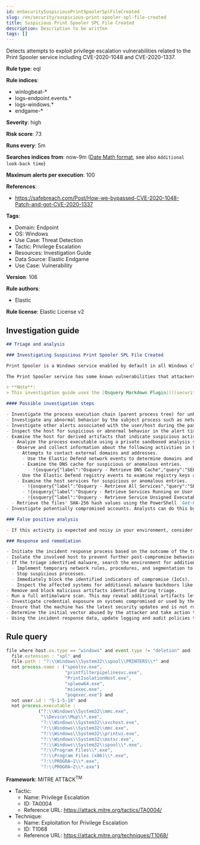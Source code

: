 ```yaml
---
id: enSecuritySuspiciousPrintSpoolerSplFileCreated
slug: /en/security/suspicious-print-spooler-spl-file-created
title: Suspicious Print Spooler SPL File Created
description: Description to be written
tags: []
---
```


<div id="suspicious-print-spooler-spl-file-created"></div>

Detects attempts to exploit privilege escalation vulnerabilities related to the Print Spooler service including CVE-2020-1048 and CVE-2020-1337.

**Rule type**: eql

**Rule indices**:

* winlogbeat-*
* logs-endpoint.events.*
* logs-windows.*
* endgame-*

**Severity**: high

**Risk score**: 73

**Runs every**: 5m

**Searches indices from**: now-9m ([Date Math format](((ref))/common-options.html#date-math), see also <DocLink id="enSecurityRulesUiCreate" section="set-the-rules-schedule">`Additional look-back time`</DocLink>)

**Maximum alerts per execution**: 100

**References**:

* https://safebreach.com/Post/How-we-bypassed-CVE-2020-1048-Patch-and-got-CVE-2020-1337

**Tags**:

* Domain: Endpoint
* OS: Windows
* Use Case: Threat Detection
* Tactic: Privilege Escalation
* Resources: Investigation Guide
* Data Source: Elastic Endgame
* Use Case: Vulnerability

**Version**: 106

**Rule authors**:

* Elastic

**Rule license**: Elastic License v2

## Investigation guide

```markdown
## Triage and analysis

### Investigating Suspicious Print Spooler SPL File Created

Print Spooler is a Windows service enabled by default in all Windows clients and servers. The service manages print jobs by loading printer drivers, receiving files to be printed, queuing them, scheduling, etc.

The Print Spooler service has some known vulnerabilities that attackers can abuse to escalate privileges to SYSTEM, like CVE-2020-1048 and CVE-2020-1337. This rule looks for unusual processes writing SPL files to the location `?:\Windows\System32\spool\PRINTERS\`, which is an essential step in exploiting these vulnerabilities.

> **Note**:
> This investigation guide uses the [Osquery Markdown Plugin](((security-guide))/invest-guide-run-osquery.html) introduced in Elastic Stack version 8.5.0. Older Elastic Stack versions will display unrendered Markdown in this guide.

#### Possible investigation steps

- Investigate the process execution chain (parent process tree) for unknown processes. Examine their executable files for prevalence, whether they are located in expected locations, and if they are signed with valid digital signatures.
- Investigate any abnormal behavior by the subject process such as network connections, registry or file modifications, and any spawned child processes.
- Investigate other alerts associated with the user/host during the past 48 hours.
- Inspect the host for suspicious or abnormal behavior in the alert timeframe.
- Examine the host for derived artifacts that indicate suspicious activities:
  - Analyze the process executable using a private sandboxed analysis system.
  - Observe and collect information about the following activities in both the sandbox and the alert subject host:
    - Attempts to contact external domains and addresses.
      - Use the Elastic Defend network events to determine domains and addresses contacted by the subject process by filtering by the process' `process.entity_id`.
      - Examine the DNS cache for suspicious or anomalous entries.
        - !{osquery{"label":"Osquery - Retrieve DNS Cache","query":"SELECT * FROM dns_cache"}}
    - Use the Elastic Defend registry events to examine registry keys accessed, modified, or created by the related processes in the process tree.
    - Examine the host services for suspicious or anomalous entries.
      - !{osquery{"label":"Osquery - Retrieve All Services","query":"SELECT description, display_name, name, path, pid, service_type, start_type, status, user_account FROM services"}}
      - !{osquery{"label":"Osquery - Retrieve Services Running on User Accounts","query":"SELECT description, display_name, name, path, pid, service_type, start_type, status, user_account FROM services WHERE\nNOT (user_account LIKE '%LocalSystem' OR user_account LIKE '%LocalService' OR user_account LIKE '%NetworkService' OR\nuser_account == null)\n"}}
      - !{osquery{"label":"Osquery - Retrieve Service Unsigned Executables with Virustotal Link","query":"SELECT concat('https://www.virustotal.com/gui/file/', sha1) AS VtLink, name, description, start_type, status, pid,\nservices.path FROM services JOIN authenticode ON services.path = authenticode.path OR services.module_path =\nauthenticode.path JOIN hash ON services.path = hash.path WHERE authenticode.result != 'trusted'\n"}}
  - Retrieve the files' SHA-256 hash values using the PowerShell `Get-FileHash` cmdlet and search for the existence and reputation of the hashes in resources like VirusTotal, Hybrid-Analysis, CISCO Talos, Any.run, etc.
- Investigate potentially compromised accounts. Analysts can do this by searching for login events (for example, 4624) to the target host after the registry modification.

### False positive analysis

- If this activity is expected and noisy in your environment, consider adding exceptions — preferably with a combination of process executable and file conditions.

### Response and remediation

- Initiate the incident response process based on the outcome of the triage.
- Isolate the involved host to prevent further post-compromise behavior.
- If the triage identified malware, search the environment for additional compromised hosts.
  - Implement temporary network rules, procedures, and segmentation to contain the malware.
  - Stop suspicious processes.
  - Immediately block the identified indicators of compromise (IoCs).
  - Inspect the affected systems for additional malware backdoors like reverse shells, reverse proxies, or droppers that attackers could use to reinfect the system.
- Remove and block malicious artifacts identified during triage.
- Run a full antimalware scan. This may reveal additional artifacts left in the system, persistence mechanisms, and malware components.
- Investigate credential exposure on systems compromised or used by the attacker to ensure all compromised accounts are identified. Reset passwords for these accounts and other potentially compromised credentials, such as email, business systems, and web services.
- Ensure that the machine has the latest security updates and is not running legacy Windows versions.
- Determine the initial vector abused by the attacker and take action to prevent reinfection through the same vector.
- Using the incident response data, update logging and audit policies to improve the mean time to detect (MTTD) and the mean time to respond (MTTR).
```

## Rule query

```js
file where host.os.type == "windows" and event.type != "deletion" and
  file.extension : "spl" and
  file.path : "?:\\Windows\\System32\\spool\\PRINTERS\\*" and
  not process.name : ("spoolsv.exe",
                      "printfilterpipelinesvc.exe",
                      "PrintIsolationHost.exe",
                      "splwow64.exe",
                      "msiexec.exe",
                      "poqexec.exe") and
  not user.id : "S-1-5-18" and
  not process.executable :
            ("?:\\Windows\\System32\\mmc.exe",
             "\\Device\\Mup\\*.exe",
             "?:\\Windows\\System32\\svchost.exe",
             "?:\\Windows\\System32\\mmc.exe",
             "?:\\Windows\\System32\\printui.exe",
             "?:\\Windows\\System32\\mstsc.exe",
             "?:\\Windows\\System32\\spool\\*.exe",
             "?:\\Program Files\\*.exe",
             "?:\\Program Files (x86)\\*.exe",
             "?:\\PROGRA~1\\*.exe",
             "?:\\PROGRA~2\\*.exe")

```

**Framework**: MITRE ATT&CK<sup>TM</sup>

* Tactic:
    * Name: Privilege Escalation
    * ID: TA0004
    * Reference URL: https://attack.mitre.org/tactics/TA0004/
* Technique:
    * Name: Exploitation for Privilege Escalation
    * ID: T1068
    * Reference URL: https://attack.mitre.org/techniques/T1068/

